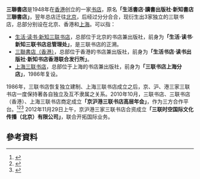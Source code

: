 '''三聯書店'''是1948年在[[香港|香港]]创立的一家[[书店|书店]]，原名'''「生活書店·讀書出版社·新知書店三聯書店」'''，翌年总店迁往[[北京|北京]]，后经过分分合合，现衍生出3家独立的三联书店，总部分别设在北京、香港和[[上海|上海]]。可以指：

* [[生活·读书·新知三联书店|生活·读书·新知三联书店]]，总部位于北京的书店兼出版社，前身为'''「生活·读书·新知三联书店总管理处」'''，是三联书店的正溯。
* [[三聯書店（香港）|三聯書店（香港）]]，总部位于香港的书店兼出版社，前身为'''「生活书店·读书出版社·新知书店香港联合发行所」'''。
* [[上海三联书店|上海三联书店]]，总部位于上海的书店兼出版社，前身为'''「三联书店上海分店」'''，1986年复设。

1986年，三联书店恢复独立建制、上海三联书店成立之后，京、沪、港三家三联书店一度保持著各自独立及互不隶属之关系。2010年10月，三联书店、三联书店（香港）、上海三联书店商定成立'''「京沪港三联书店高层年会」'''，作为三方合作平台。<ref>{{cite web|url=http://www.cnpubg.com/news/2010/1014/1735.shtml|title=“2010京沪港三联书店高层年会”将于10月26日在北京召开|publisher=中国出版集团公司|date=2010年10月14日|archive-url=https://web.archive.org/web/20201030005534/http://www.cnpubg.com/news/2010/1014/1735.shtml|archive-date=2020年10月30日|dead-url=no|accessdate=2020年10月30日}}</ref><ref>{{cite web|url=http://www.sinounitedpublishing.com/web/supactive.asp?id=132|title=2010 京滬港三聯書店高層年會在京舉行|publisher=聯合出版(集團)有限公司|date=2010年10月28日|archive-url=https://web.archive.org/web/20201030005630/http://www.sinounitedpublishing.com/web/supactive.asp?id=132|archive-date=2020年10月30日|dead-url=no|accessdate=2020年10月30日}}</ref><ref>{{cite web|url=http://m.thepaper.cn/renmin_prom.jsp?contid=2514024|title=口述｜＜我所亲历的北京、上海、香港三家三联书店从封闭到合作＞|publisher=澎湃新闻 The Paper|date=2018年10月12日|archive-url=https://web.archive.org/web/20201030005751/http://m.thepaper.cn/renmin_prom.jsp?contid=2514024|archive-date=2020年10月30日|dead-url=no|accessdate=2020年10月30日}}</ref> 2012年11月29日上午，京沪港三家三联书店合资成立'''「三联时空国际文化传播（北京）有限公司」'''，联合开拓国际业务。

==參考資料==
{{Reflist|30em}}

{{Disambig|cat=四字组织机构消歧义}}